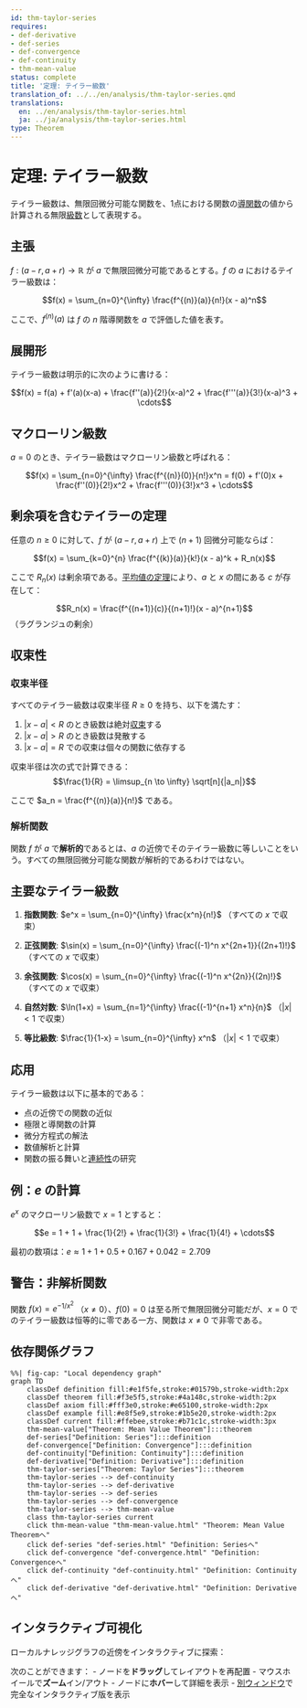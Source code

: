 ```yaml
---
id: thm-taylor-series
requires:
- def-derivative
- def-series
- def-convergence
- def-continuity
- thm-mean-value
status: complete
title: '定理: テイラー級数'
translation_of: ../../en/analysis/thm-taylor-series.qmd
translations:
  en: ../en/analysis/thm-taylor-series.html
  ja: ../ja/analysis/thm-taylor-series.html
type: Theorem
---
```


# 定理: テイラー級数 {#thm-taylor-series}

テイラー級数は、無限回微分可能な関数を、1点における関数の[導関数](def-derivative.qmd)の値から計算される無限[級数](def-series.qmd)として表現する。

## 主張

$f: (a - r, a + r) \to \mathbb{R}$ が $a$ で無限回微分可能であるとする。$f$ の $a$ におけるテイラー級数は：

$$f(x) = \sum_{n=0}^{\infty} \frac{f^{(n)}(a)}{n!}(x - a)^n$$

ここで、$f^{(n)}(a)$ は $f$ の $n$ 階導関数を $a$ で評価した値を表す。

## 展開形

テイラー級数は明示的に次のように書ける：

$$f(x) = f(a) + f'(a)(x-a) + \frac{f''(a)}{2!}(x-a)^2 + \frac{f'''(a)}{3!}(x-a)^3 + \cdots$$

## マクローリン級数

$a = 0$ のとき、テイラー級数はマクローリン級数と呼ばれる：

$$f(x) = \sum_{n=0}^{\infty} \frac{f^{(n)}(0)}{n!}x^n = f(0) + f'(0)x + \frac{f''(0)}{2!}x^2 + \frac{f'''(0)}{3!}x^3 + \cdots$$

## 剰余項を含むテイラーの定理

任意の $n \geq 0$ に対して、$f$ が $(a - r, a + r)$ 上で $(n+1)$ 回微分可能ならば：

$$f(x) = \sum_{k=0}^{n} \frac{f^{(k)}(a)}{k!}(x - a)^k + R_n(x)$$

ここで $R_n(x)$ は剰余項である。[平均値の定理](thm-mean-value.qmd)により、$a$ と $x$ の間にある $c$ が存在して：

$$R_n(x) = \frac{f^{(n+1)}(c)}{(n+1)!}(x - a)^{n+1}$$ （ラグランジュの剰余）

## 収束性

### 収束半径

すべてのテイラー級数は収束半径 $R \geq 0$ を持ち、以下を満たす：

1. $|x - a| < R$ のとき級数は絶対[収束](def-convergence.qmd)する
2. $|x - a| > R$ のとき級数は発散する
3. $|x - a| = R$ での収束は個々の関数に依存する

収束半径は次の式で計算できる：
$$\frac{1}{R} = \limsup_{n \to \infty} \sqrt[n]{|a_n|}$$

ここで $a_n = \frac{f^{(n)}(a)}{n!}$ である。

### 解析関数

関数 $f$ が $a$ で**解析的**であるとは、$a$ の近傍でそのテイラー級数に等しいことをいう。すべての無限回微分可能な関数が解析的であるわけではない。

## 主要なテイラー級数

1. **指数関数**: $e^x = \sum_{n=0}^{\infty} \frac{x^n}{n!}$ （すべての $x$ で収束）

2. **正弦関数**: $\sin(x) = \sum_{n=0}^{\infty} \frac{(-1)^n x^{2n+1}}{(2n+1)!}$ （すべての $x$ で収束）

3. **余弦関数**: $\cos(x) = \sum_{n=0}^{\infty} \frac{(-1)^n x^{2n}}{(2n)!}$ （すべての $x$ で収束）

4. **自然対数**: $\ln(1+x) = \sum_{n=1}^{\infty} \frac{(-1)^{n+1} x^n}{n}$ （$|x| < 1$ で収束）

5. **等比級数**: $\frac{1}{1-x} = \sum_{n=0}^{\infty} x^n$ （$|x| < 1$ で収束）

## 応用

テイラー級数は以下に基本的である：

- 点の近傍での関数の近似
- 極限と導関数の計算
- 微分方程式の解法
- 数値解析と計算
- 関数の振る舞いと[連続性](def-continuity.qmd)の研究

## 例：$e$ の計算

$e^x$ のマクローリン級数で $x = 1$ とすると：

$$e = 1 + 1 + \frac{1}{2!} + \frac{1}{3!} + \frac{1}{4!} + \cdots$$

最初の数項は：$e \approx 1 + 1 + 0.5 + 0.167 + 0.042 = 2.709$

## 警告：非解析関数

関数 $f(x) = e^{-1/x^2}$ （$x \neq 0$）、$f(0) = 0$ は至る所で無限回微分可能だが、$x = 0$ でのテイラー級数は恒等的に零である一方、関数は $x \neq 0$ で非零である。

## 依存関係グラフ

```mermaid
%%| fig-cap: "Local dependency graph"
graph TD
    classDef definition fill:#e1f5fe,stroke:#01579b,stroke-width:2px
    classDef theorem fill:#f3e5f5,stroke:#4a148c,stroke-width:2px
    classDef axiom fill:#fff3e0,stroke:#e65100,stroke-width:2px
    classDef example fill:#e8f5e9,stroke:#1b5e20,stroke-width:2px
    classDef current fill:#ffebee,stroke:#b71c1c,stroke-width:3px
    thm-mean-value["Theorem: Mean Value Theorem"]:::theorem
    def-series["Definition: Series"]:::definition
    def-convergence["Definition: Convergence"]:::definition
    def-continuity["Definition: Continuity"]:::definition
    def-derivative["Definition: Derivative"]:::definition
    thm-taylor-series["Theorem: Taylor Series"]:::theorem
    thm-taylor-series --> def-continuity
    thm-taylor-series --> def-derivative
    thm-taylor-series --> def-series
    thm-taylor-series --> def-convergence
    thm-taylor-series --> thm-mean-value
    class thm-taylor-series current
    click thm-mean-value "thm-mean-value.html" "Theorem: Mean Value Theoremへ"
    click def-series "def-series.html" "Definition: Seriesへ"
    click def-convergence "def-convergence.html" "Definition: Convergenceへ"
    click def-continuity "def-continuity.html" "Definition: Continuityへ"
    click def-derivative "def-derivative.html" "Definition: Derivativeへ"
```

## インタラクティブ可視化

ローカルナレッジグラフの近傍をインタラクティブに探索：

::: {.graph-viz data-id="thm-taylor-series" data-width="700" data-height="500"}
:::

次のことができます：
- ノードを**ドラッグ**してレイアウトを再配置
- マウスホイールで**ズーム**イン/アウト
- ノードに**ホバー**して詳細を表示
- [別ウィンドウ](../../output/interactive/thm-taylor-series.html){target="_blank"}で完全なインタラクティブ版を表示

